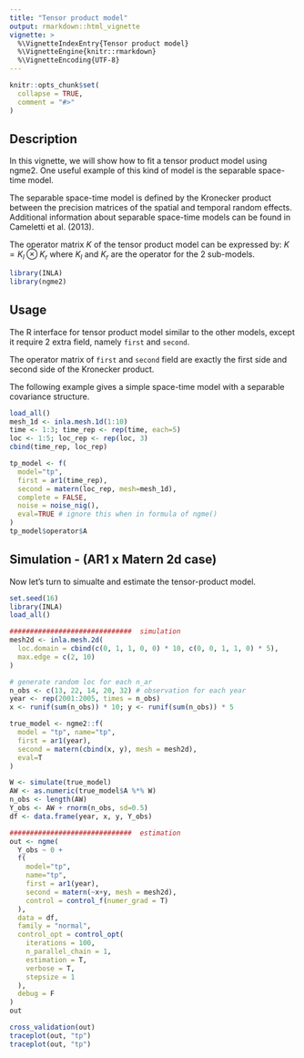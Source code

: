 ```yaml
---
title: "Tensor product model"
output: rmarkdown::html_vignette
vignette: >
  %\VignetteIndexEntry{Tensor product model}
  %\VignetteEngine{knitr::rmarkdown}
  %\VignetteEncoding{UTF-8}
---
```


```r
knitr::opts_chunk$set(
  collapse = TRUE,
  comment = "#>"
)
```

## Description

In this vignette, we will show how to fit a tensor product model using ngme2. One useful example of this kind of model is the separable space-time model.

The separable space-time model is defined by the Kronecker product between the precision matrices of the spatial and temporal random effects. Additional information about separable space-time models can be found in Cameletti et al. (2013).

The operator matrix $K$ of the tensor product model can be expressed by: $K = K_l \otimes K_r$ where $K_l$ and $K_r$ are the operator for the 2 sub-models.

```r
library(INLA)
library(ngme2)
```

## Usage

The R interface for tensor product model similar to the other models, except it require 2 extra field, namely `first` and `second`.

The operator matrix of `first` and `second` field are exactly the first side and second side of the Kronecker product.

The following example gives a simple space-time model with a separable covariance structure.

```r
load_all()
mesh_1d <- inla.mesh.1d(1:10)
time <- 1:3; time_rep <- rep(time, each=5)
loc <- 1:5; loc_rep <- rep(loc, 3)
cbind(time_rep, loc_rep)

tp_model <- f(
  model="tp",
  first = ar1(time_rep),
  second = matern(loc_rep, mesh=mesh_1d),
  complete = FALSE,
  noise = noise_nig(),
  eval=TRUE # ignore this when in formula of ngme()
)
tp_model$operator$A
```


## Simulation - (AR1 x Matern 2d case)

Now let's turn to simualte and estimate the tensor-product model.

```r
set.seed(16)
library(INLA)
load_all()

##############################  simulation
mesh2d <- inla.mesh.2d(
  loc.domain = cbind(c(0, 1, 1, 0, 0) * 10, c(0, 0, 1, 1, 0) * 5),
  max.edge = c(2, 10)
)

# generate random loc for each n_ar
n_obs <- c(13, 22, 14, 20, 32) # observation for each year
year <- rep(2001:2005, times = n_obs)
x <- runif(sum(n_obs)) * 10; y <- runif(sum(n_obs)) * 5

true_model <- ngme2::f(
  model = "tp", name="tp",
  first = ar1(year),
  second = matern(cbind(x, y), mesh = mesh2d),
  eval=T
)

W <- simulate(true_model)
AW <- as.numeric(true_model$A %*% W)
n_obs <- length(AW)
Y_obs <- AW + rnorm(n_obs, sd=0.5)
df <- data.frame(year, x, y, Y_obs)

##############################  estimation
out <- ngme(
  Y_obs ~ 0 +
  f(
    model="tp",
    name="tp",
    first = ar1(year),
    second = matern(~x+y, mesh = mesh2d),
    control = control_f(numer_grad = T)
  ),
  data = df,
  family = "normal",
  control_opt = control_opt(
    iterations = 100,
    n_parallel_chain = 1,
    estimation = T,
    verbose = T,
    stepsize = 1
  ),
  debug = F
)
out

cross_validation(out)
traceplot(out, "tp")
traceplot(out, "tp")
```
